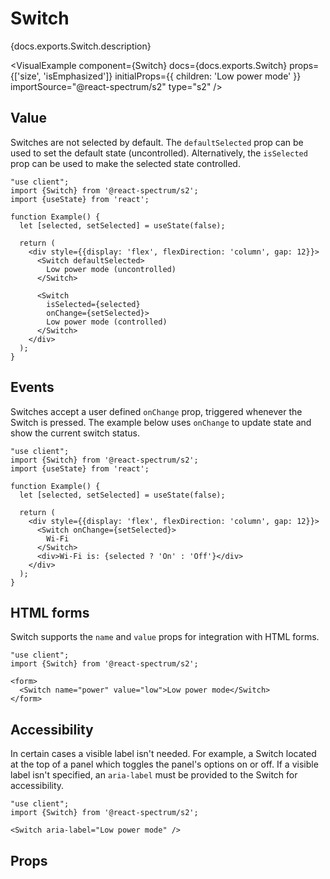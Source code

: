 

# Switch

<PageDescription>{docs.exports.Switch.description}</PageDescription>

<VisualExample
  component={Switch}
  docs={docs.exports.Switch}
  props={['size', 'isEmphasized']}
  initialProps={{
    children: 'Low power mode'
  }}
  importSource="@react-spectrum/s2"
  type="s2" />

## Value

Switches are not selected by default. The `defaultSelected` prop can be used to set the default state (uncontrolled). Alternatively, the `isSelected` prop can be used to make the selected state controlled.

```tsx render hideImports
"use client";
import {Switch} from '@react-spectrum/s2';
import {useState} from 'react';

function Example() {
  let [selected, setSelected] = useState(false);

  return (
    <div style={{display: 'flex', flexDirection: 'column', gap: 12}}>
      <Switch defaultSelected>
        Low power mode (uncontrolled)
      </Switch>

      <Switch
        isSelected={selected}
        onChange={setSelected}>
        Low power mode (controlled)
      </Switch>
    </div>
  );
}
```

## Events

Switches accept a user defined `onChange` prop, triggered whenever the Switch is pressed. The example below uses `onChange` to update state and show the current switch status.

```tsx render hideImports
"use client";
import {Switch} from '@react-spectrum/s2';
import {useState} from 'react';

function Example() {
  let [selected, setSelected] = useState(false);

  return (
    <div style={{display: 'flex', flexDirection: 'column', gap: 12}}>
      <Switch onChange={setSelected}>
        Wi-Fi
      </Switch>
      <div>Wi-Fi is: {selected ? 'On' : 'Off'}</div>
    </div>
  );
}
```

## HTML forms

Switch supports the `name` and `value` props for integration with HTML forms.

```tsx render hideImports
"use client";
import {Switch} from '@react-spectrum/s2';

<form>
  <Switch name="power" value="low">Low power mode</Switch>
</form>
```

## Accessibility

In certain cases a visible label isn't needed. For example, a Switch located at the top of a panel which toggles the panel's options on or off. If a visible label isn't specified, an `aria-label` must be provided to the Switch for accessibility.

```tsx render hideImports
"use client";
import {Switch} from '@react-spectrum/s2';

<Switch aria-label="Low power mode" />
```

## Props

<PropTable component={docs.exports.Switch} links={docs.links} />
